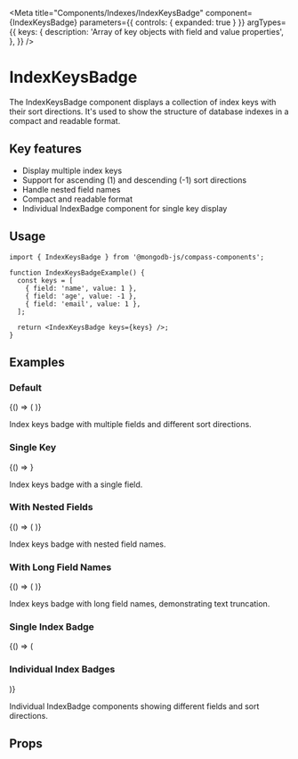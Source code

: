 
<Meta
  title="Components/Indexes/IndexKeysBadge"
  component={IndexKeysBadge}
  parameters={{ controls: { expanded: true } }}
  argTypes={{
    keys: {
      description: 'Array of key objects with field and value properties',
    },
  }}
/>

# IndexKeysBadge

The IndexKeysBadge component displays a collection of index keys with their sort directions.
It's used to show the structure of database indexes in a compact and readable format.

## Key features

- Display multiple index keys
- Support for ascending (1) and descending (-1) sort directions
- Handle nested field names
- Compact and readable format
- Individual IndexBadge component for single key display

## Usage

```tsx
import { IndexKeysBadge } from '@mongodb-js/compass-components';

function IndexKeysBadgeExample() {
  const keys = [
    { field: 'name', value: 1 },
    { field: 'age', value: -1 },
    { field: 'email', value: 1 },
  ];

  return <IndexKeysBadge keys={keys} />;
}
```

## Examples

### Default

<Story name="Default">
  {() => (
    <IndexKeysBadge
      keys={[
        { field: 'name', value: 1 },
        { field: 'age', value: -1 },
        { field: 'email', value: 1 },
      ]}
    />
  )}
</Story>

Index keys badge with multiple fields and different sort directions.

### Single Key

<Story name="SingleKey">
  {() => <IndexKeysBadge keys={[{ field: 'name', value: 1 }]} />}
</Story>

Index keys badge with a single field.

### With Nested Fields

<Story name="WithNestedFields">
  {() => (
    <IndexKeysBadge
      keys={[
        { field: 'profile.name', value: 1 },
        { field: 'profile.address.city', value: -1 },
        { field: 'metadata.tags', value: 1 },
      ]}
    />
  )}
</Story>

Index keys badge with nested field names.

### With Long Field Names

<Story name="WithLongFieldNames">
  {() => (
    <IndexKeysBadge
      keys={[
        { field: 'reallyLongFieldNameThatMightOverflow', value: 1 },
        { field: 'anotherVeryLongFieldNameForTesting', value: -1 },
        { field: 'third.nested.long.field.name', value: 1 },
      ]}
    />
  )}
</Story>

Index keys badge with long field names, demonstrating text truncation.

### Single Index Badge

<Story name="SingleIndexBadge">
  {() => (
    <div style={{ padding: '20px' }}>
      <h3>Individual Index Badges</h3>
      <div style={{ display: 'flex', gap: '8px', flexWrap: 'wrap' }}>
        <IndexBadge field="name" value={1} />
        <IndexBadge field="age" value={-1} />
        <IndexBadge field="email" value={1} />
      </div>
    </div>
  )}
</Story>

Individual IndexBadge components showing different fields and sort directions.

## Props

<Controls />

